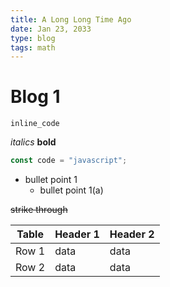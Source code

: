 ```yaml
---
title: A Long Long Time Ago
date: Jan 23, 2033
type: blog
tags: math
---
```


# Blog 1

`inline_code`

_italics_ **bold**

```js
const code = "javascript";
```

- bullet point 1
  - bullet point 1(a)

~~strike through~~

| Table | Header 1 | Header 2 |
| ----- | -------- | -------- |
| Row 1 | data     | data     |
| Row 2 | data     | data     |
